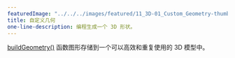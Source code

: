 ---
featuredImage: "../../../images/featured/11_3D-01_Custom_Geometry-thumbnail.png"
title: 自定义几何
one-line-description: 编程生成一个 3D 形状。
---

<a href="https://p5js.org/reference/#/p5/buildGeometry" target="_blank">buildGeometry()</a> 
函数图形存储到一个可以高效和重复使用的 3D 模型中。